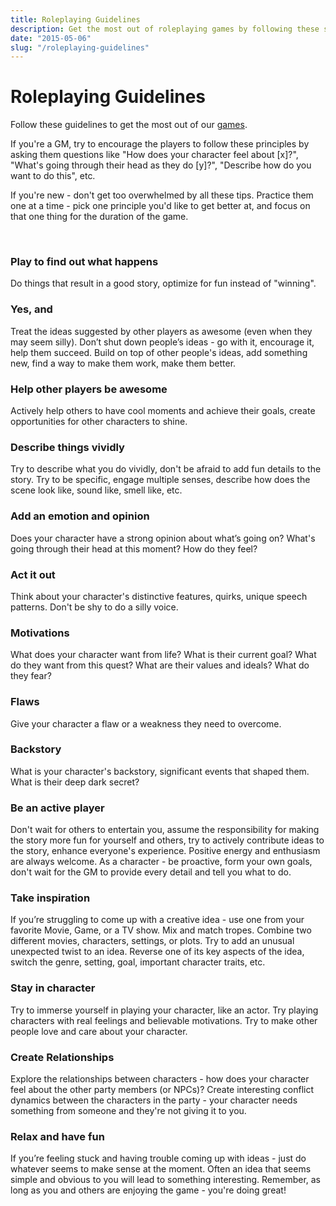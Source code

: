 ```yaml
---
title: Roleplaying Guidelines
description: Get the most out of roleplaying games by following these simple tips.
date: "2015-05-06"
slug: "/roleplaying-guidelines"
---
```


# Roleplaying Guidelines

Follow these guidelines to get the most out of our [games](/story-games). 

If you're a GM, try to encourage the players to follow these principles by asking them questions like "How does your character feel about [x]?", "What's going through their head as they do [y]?", "Describe how do you want to do this", etc.

If you're new - don't get too overwhelmed by all these tips. Practice them one at a time - pick one principle you'd like to get better at, and focus on that one thing for the duration of the game.

<br/>

<div className="columns"> 
<div className="col">


### Play to find out what happens
Do things that result in a good story, optimize for fun instead of "winning".

### Yes, and
Treat the ideas suggested by other players as awesome (even when they may seem silly). Don’t shut down people’s ideas - go with it, encourage it, help them succeed. Build on top of other people's ideas, add something new, find a way to make them work, make them better. 

### Help other players be awesome
Actively help others to have cool moments and achieve their goals, create opportunities for other characters to shine.


### Describe things vividly
Try to describe what you do vividly, don't be afraid to add fun details to the story. Try to be specific, engage multiple senses, describe how does the scene look like, sound like, smell like, etc.

### Add an emotion and opinion
Does your character have a strong opinion about what’s going on? What's going through their head at this moment? How do they feel?

### Act it out
Think about your character's distinctive features, quirks, unique speech patterns. Don't be shy to do a silly voice.

### Motivations
What does your character want from life? What is their current goal? What do they want from this quest? What are their values and ideals? What do they fear? 

### Flaws
Give your character a flaw or a weakness they need to overcome.

### Backstory
What is your character's backstory, significant events that shaped them. What is their deep dark secret?


</div>
<div className="col">

### Be an active player
Don't wait for others to entertain you, assume the responsibility for making the story more fun for yourself and others, try to actively contribute ideas to the story, enhance everyone's experience. Positive energy and enthusiasm are always welcome. As a character - be proactive, form your own goals, don't wait for the GM to provide every detail and tell you what to do.

### Take inspiration
If you’re struggling to come up with a creative idea - use one from your favorite Movie, Game, or a TV show. Mix and match tropes. Combine two different movies, characters, settings, or plots. Try to add an unusual unexpected twist to an idea. Reverse one of its key aspects of the idea, switch the genre, setting, goal, important character traits, etc.

### Stay in character
Try to immerse yourself in playing your character, like an actor. Try playing characters with real feelings and believable motivations. Try to make other people love and care about your character.

### Create Relationships
Explore the relationships between characters - how does your character feel about the other party members (or NPCs)? Create interesting conflict dynamics between the characters in the party - your character needs something from someone and they're not giving it to you.

### Relax and have fun
If you’re feeling stuck and having trouble coming up with ideas - just do whatever seems to make sense at the moment. Often an idea that seems simple and obvious to you will lead to something interesting. Remember, as long as you and others are enjoying the game - you're doing great!

</div>
</div>
